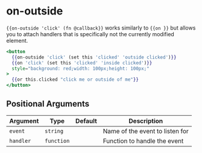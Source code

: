 # on-outside

`{{on-outside 'click' (fn @callback}}` works similarly to `{{on }}` but allows
you to attach handlers that is specifically not the currently modified
element.

```hbs preview-template
<button
  {{on-outside 'click' (set this 'clicked' 'outside clicked')}}
  {{on 'click' (set this 'clicked' 'inside clicked')}}
  style="background: red;width: 100px;height: 100px;"
>
  {{or this.clicked "click me or outside of me"}}
</button>
```

## Positional Arguments

| Argument | Type | Default | Description |
| --- | --- | --- | --- |
| `event` | `string` |  | Name of the event to listen for |
| `handler` | `function` |  | Function to handle the event |
